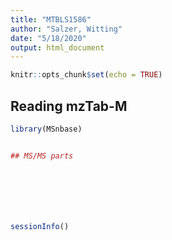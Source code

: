 ```yaml
---
title: "MTBLS1586"
author: "Salzer, Witting"
date: "5/18/2020"
output: html_document
---
```


```r
knitr::opts_chunk$set(echo = TRUE)
```

## Reading mzTab-M

```r
library(MSnbase)



```

```r
## MS/MS parts


```

```r

```

```r


```

```r

```

```r


```

```r


```

```r

```

```r
sessionInfo()
```

